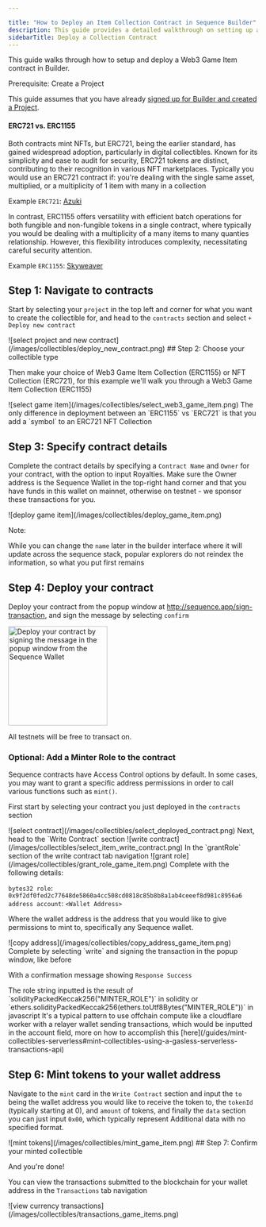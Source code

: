 ```yaml
---

title: "How to Deploy an Item Collection Contract in Sequence Builder"
description: This guide provides a detailed walkthrough on setting up and deploying a Web3 Game Item contract in Builder. It discusses the differences between ERC721 and ERC1155 contracts, walks through the steps of deploying a contract.
sidebarTitle: Deploy a Collection Contract
---
```




This guide walks through how to setup and deploy a Web3 Game Item contract in Builder.

<Warning>
Prerequisite: Create a Project

This guide assumes that you have already [signed up for Builder and created a Project](/solutions/builder/getting-started).

</Warning>

#### ERC721 vs. ERC1155

Both contracts mint NFTs, but ERC721, being the earlier standard, has gained widespread adoption, particularly in digital collectibles. Known for its simplicity and ease to audit for security, ERC721 tokens are distinct, contributing to their recognition in various NFT marketplaces. Typically you would use an ERC721 contract if: you're dealing with the single same asset, multiplied, or a multiplicity of 1 item with many in a collection

Example `ERC721`: [Azuki](https://etherscan.io/token/0xed5af388653567af2f388e6224dc7c4b3241c544)

In contrast, ERC1155 offers versatility with efficient batch operations for both fungible and non-fungible tokens in a single contract, where typically you would be dealing with a multiplicity of a many items to many quanties relationship. However, this flexibility introduces complexity, necessitating careful security attention.

Example `ERC1155`: [Skyweaver](https://polygonscan.com/token/0x631998e91476da5b870d741192fc5cbc55f5a52e)

## Step 1: Navigate to contracts

Start by selecting your `project` in the top left and corner for what you want to create the collectible for, and head to the `contracts` section and select `+ Deploy new contract`
<Frame>
![select project and new contract](/images/collectibles/deploy_new_contract.png)
</Frame>
## Step 2: Choose your collectible type

Then make your choice of Web3 Game Item Collection (ERC1155) or NFT Collection (ERC721), for this example we'll walk you through a Web3 Game Item Collection (ERC1155)
<Frame>
![select game item](/images/collectibles/select_web3_game_item.png)
</Frame>
<Warning>
  The only difference in deployment between an `ERC1155` vs `ERC721` is that you
  add a `symbol` to an ERC721 NFT Collection
</Warning>

## Step 3: Specify contract details

Complete the contract details by specifying a `Contract Name` and `Owner` for your contract, with the option to input Royalties. Make sure the Owner address is the Sequence Wallet in the top-right hand corner and that you have funds in this wallet on mainnet, otherwise on testnet - we sponsor these transactions for you.
<Frame>
![deploy game item](/images/collectibles/deploy_game_item.png)
</Frame>
<Note>

Note:

While you can change the `name` later in the builder interface where it will update across the sequence stack, popular explorers do not reindex the information, so what you put first remains

</Note>

## Step 4: Deploy your contract

Deploy your contract from the popup window at http://sequence.app/sign-transaction, and sign the message by selecting `confirm`
<Frame>
<img src="/images/collectibles/sign_deploy_transaction.png" width="200" alt="Deploy your contract by signing the message in the popup window from the Sequence Wallet"/>
</Frame>
<Note>

All testnets will be free to transact on.

</Note>

### Optional: Add a Minter Role to the contract

Sequence contracts have Access Control options by default. In some cases, you may want to grant a specific address permissions in order to call various functions such as `mint()`.

First start by selecting your contract you just deployed in the `contracts` section
<Frame>
![select contract](/images/collectibles/select_deployed_contract.png)
</Frame>
Next, head to the `Write Contract` section
<Frame>
![write contract](/images/collectibles/select_item_write_contract.png)
</Frame>
In the `grantRole` section of the write contract tab navigation
<Frame>
![grant role](/images/collectibles/grant_role_game_item.png)
</Frame>
Complete with the following details:

`bytes32 role`: `0x9f2df0fed2c77648de5860a4cc508cd0818c85b8b8a1ab4ceeef8d981c8956a6`
`address account`: `<Wallet Address>`

Where the wallet address is the address that you would like to give permissions to mint to, specifically any Sequence wallet.
<Frame>
![copy address](/images/collectibles/copy_address_game_item.png)
</Frame>
Complete by selecting `write` and signing the transaction in the popup window, like before

With a confirmation message showing `Response Success`

<Note>
  The role string inputted is the result of `solidityPackedKeccak256("MINTER_ROLE")` in
  solidity or `ethers.solidityPackedKeccak256(ethers.toUtf8Bytes("MINTER_ROLE"))`
  in javascript
</Note>
<Tip>
  It's a typical pattern to use offchain compute like a cloudflare worker with a
  relayer wallet sending transactions, which would be inputted in the account
  field, more on how to accomplish this
  [here](/guides/mint-collectibles-serverless#mint-collectibles-using-a-gasless-serverless-transactions-api)
</Tip>

## Step 6: Mint tokens to your wallet address

Navigate to the `mint` card in the `Write Contract` section and input the `to` being the wallet address you would like to receive the token to, the `tokenId` (typically starting at 0), and `amount` of tokens, and finally the `data` section you can just input `0x00`, which typically represent Additional data with no specified format.
<Frame>
![mint tokens](/images/collectibles/mint_game_item.png)
</Frame>
## Step 7: Confirm your minted collectible

And you're done!

You can view the transactions submitted to the blockchain for your wallet address in the `Transactions` tab navigation
<Frame>
![view currency transactions](/images/collectibles/transactions_game_items.png)
</Frame>